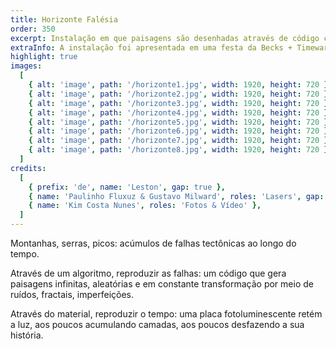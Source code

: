 ```yaml
---
title: Horizonte Falésia
order: 350
excerpt: Instalação em que paisagens são desenhadas através de código com um laser em uma placa fotoluminescente, retendo a luz e o desenho que aos poucos se desfaz.
extraInfo: A instalação foi apresentada em uma festa da Becks + Timewarp em 2022.
highlight: true
images:
  [
    { alt: 'image', path: '/horizonte1.jpg', width: 1920, height: 720 },
    { alt: 'image', path: '/horizonte2.jpg', width: 1920, height: 720 },
    { alt: 'image', path: '/horizonte3.jpg', width: 1920, height: 720 },
    { alt: 'image', path: '/horizonte4.jpg', width: 1920, height: 720 },
    { alt: 'image', path: '/horizonte5.jpg', width: 1920, height: 720 },
    { alt: 'image', path: '/horizonte6.jpg', width: 1920, height: 720 },
    { alt: 'image', path: '/horizonte7.jpg', width: 1920, height: 720 },
    { alt: 'image', path: '/horizonte8.jpg', width: 1920, height: 720 },
  ]
credits:
  [
    { prefix: 'de', name: 'Leston', gap: true },
    { name: 'Paulinho Fluxuz & Gustavo Milward', roles: 'Lasers', gap: true },
    { name: 'Kim Costa Nunes', roles: 'Fotos & Vídeo' },
  ]
---
```

Montanhas, serras, picos: acúmulos de falhas tectônicas ao longo do tempo.

Através de um algoritmo, reproduzir as falhas: um código que gera paisagens infinitas, aleatórias e em constante transformação por meio de ruídos, fractais, imperfeições.

Através do material, reproduzir o tempo: uma placa fotoluminescente retém a luz, aos poucos acumulando camadas, aos poucos desfazendo a sua história.
